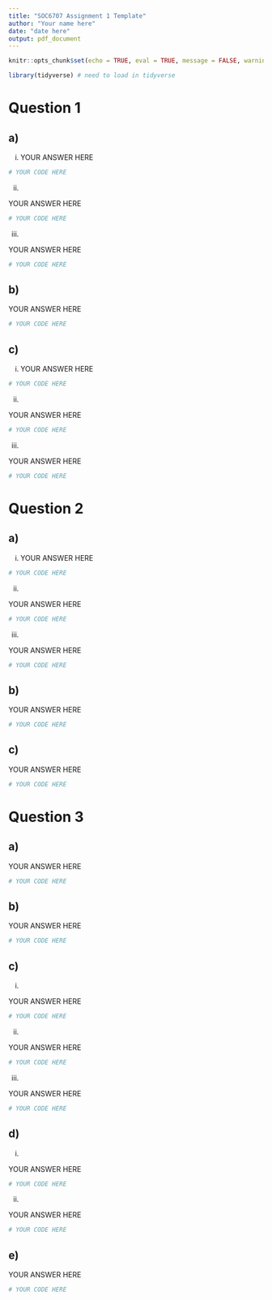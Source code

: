 ```yaml
---
title: "SOC6707 Assignment 1 Template"
author: "Your name here"
date: "date here"
output: pdf_document
---
```


```r
knitr::opts_chunk$set(echo = TRUE, eval = TRUE, message = FALSE, warning = FALSE)
```

```r
library(tidyverse) # need to load in tidyverse
```


# Question 1

## a)

i) 
YOUR ANSWER HERE

```r
# YOUR CODE HERE
```


ii) 

YOUR ANSWER HERE

```r
# YOUR CODE HERE
```


iii) 

YOUR ANSWER HERE

```r
# YOUR CODE HERE
```


## b)

YOUR ANSWER HERE

```r
# YOUR CODE HERE
```

## c)

i) 
YOUR ANSWER HERE

```r
# YOUR CODE HERE
```


ii) 

YOUR ANSWER HERE

```r
# YOUR CODE HERE
```


iii) 

YOUR ANSWER HERE

```r
# YOUR CODE HERE
```


# Question 2

## a)

i) 
YOUR ANSWER HERE

```r
# YOUR CODE HERE
```


ii) 

YOUR ANSWER HERE

```r
# YOUR CODE HERE
```


iii) 

YOUR ANSWER HERE

```r
# YOUR CODE HERE
```

## b)

YOUR ANSWER HERE

```r
# YOUR CODE HERE
```

## c)

YOUR ANSWER HERE

```r
# YOUR CODE HERE
```


# Question 3

## a) 

YOUR ANSWER HERE

```r
# YOUR CODE HERE
```


## b)

YOUR ANSWER HERE

```r
# YOUR CODE HERE
```


## c) 


i) 

YOUR ANSWER HERE

```r
# YOUR CODE HERE
```

ii) 

YOUR ANSWER HERE

```r
# YOUR CODE HERE
```

iii) 

YOUR ANSWER HERE

```r
# YOUR CODE HERE
```


## d) 

i) 

YOUR ANSWER HERE

```r
# YOUR CODE HERE
```

ii) 

YOUR ANSWER HERE

```r
# YOUR CODE HERE
```


## e)

YOUR ANSWER HERE

```r
# YOUR CODE HERE
```




